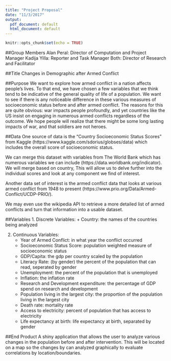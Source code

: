```yaml
---
title: "Project Proposal"
date: "11/3/2017"
output:
  pdf_document: default
  html_document: default
---
```


```r
knitr::opts_chunk$set(echo = TRUE)
```
##Group Members
Alan Peral: Director of Computation and Project Manager
Kadija Yilla: Reporter and Task Manager
Both: Director of Research and Facilitator

##Title
Changes in Demographic after Armed Conflict

##Purpose
We want to explore how armed conflict in a nation affects people’s lives. To that end, we have chosen a few variables that we think tend to be indicative of the general quality of life of a population. We want to see if there is any noticeable difference in these various measures of socioeconomic status before and after armed conflict. The reasons for this are quite obvious: war impacts people profoundly, and yet countries like the US insist on engaging in numerous armed conflicts regardless of the outcome. We hope people will realize that there might be some long lasting impacts of war, and that soldiers are not heroes.

##Data
One source of data is the “Country Socioeconomic Status Scores” from Kaggle 
(https://www.kaggle.com/sdorius/globses/data) which includes the overall score of socioeconomic status. 

We can merge this dataset with variables from The World Bank which has numerous variables we can include (https://data.worldbank.org/indicator). We will merge based on country, This will allow us to delve further into the individual scores and look at any component we find of interest.  

Another data set of interest is the armed conflict data that looks at various armed conflict from 1948 to present (https://www.prio.org/Data/Armed-Conflict/UCDP-PRIO/). 

We may even use the wikipedia API to retrieve a more detailed list of armed conflicts and turn that information into a usable dataset. 

##Variables
1. Discrete Variables:
    + Country: the names of the countries being analyzed

2. Continuous Variables:
    + Year of Armed Conflict: in what year the conflict occurred
    + Socioeconomic Status Score: population weighted measure of socioeconomic status
    + GDP/Capita: the gdp per country scaled by the population
    + Literacy Rate: (by gender) the percent of the population that can read, seperated by gender
    + Unemployment: the percent of the population that is unemployed
    + Inflation: the inflation rate
    + Research and Development expenditure: the percentage of GDP spend on research and development
    + Population living in the largest city: the proportion of the population living in the largest city
    + Death rate: mortality rate
    + Access to electricity: percent of population that has access to electricity
    + Life expectancy at birth: life expectancy at birth, separated by gender

##End Product
A shiny application that allows the user to analyze various changes in the population before and after intervention. This will be located on a map so the changes by can analyzed graphically to evaluate correlations by location/boundaries. 